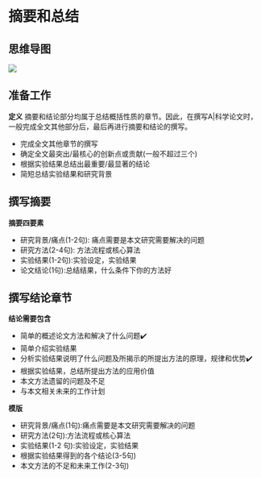 # 摘要和总结 {#abstract-conclusion}

## 思维导图
![](images/abstract.png)

## 准备工作

**定义**
摘要和结论部分均属于总结概括性质的章节。因此，在撰写A|科学论文时，一般完成全文其他部分后，最后再进行摘要和结论的撰写。

- 完成全文其他章节的撰写
- 确定全文最突出/最核心的创新点或贡献(一般不超过三个)
- 根据实验结果总结出最重要/最显著的结论
- 简短总结实验结果和研究背景

## 撰写摘要

**摘要四要素**

- 研究背景/痛点(1-2句): 痛点需要是本文研究需要解决的问题
- 研究方法(2-4句): 方法流程或核心算法
- 实验结果(1-2句):实验设定，实验结果
- 论文结论(1句):总结结果，什么条件下你的方法好

## 撰写结论章节
**结论需要包含**

- 简单的概述论文方法和解决了什么问题✔️
- 简单介绍实验结果
- 分析实验结果说明了什么问题及所揭示的所提出方法的原理，规律和优势✔️
- 根据实验结果，总结所提出方法的应用价值
- 本文方法遗留的问题及不足
- 与本文相关未来的工作计划

**模版**

- 研究背景/痛点(1句):痛点需要是本文研究需要解决的问题
- 研究方法(2句):方法流程或核心算法
- 实验结果(1-2 句):实验设定，实验结果
- 根据实验结果得到的各个结论(3-5句)
- 本文方法的不足和未来工作(2-3句)


